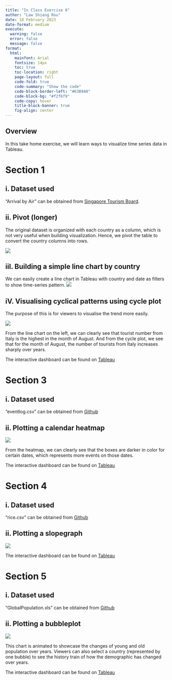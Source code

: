 ```yaml
---
title: "In Class Exercise 6"
author: "Law Shiang Rou"
date: 18 February 2023
date-format: medium
execute:
  warning: false
  error: false
  message: false
format:
  html:
    mainfont: Arial
    fontsize: 14px
    toc: true
    toc-location: right
    page-layout: full
    code-fold: true
    code-summary: "Show the code"
    code-block-border-left: "#63B9A0"
    code-block-bg: "#f2f6f9"
    code-copy: hover
    title-block-banner: true
    fig-align: center
---
```



## Overview
In this take home exercise, we will learn ways to visualize time series data in Tableau.

# Section 1

## i. Dataset used

"Arrival by Air" can be obtained from [Singapore Tourism Board](https://stan.stb.gov.sg/content/stan/en/tourism-statistics.html).

## ii. Pivot (longer)
The original dataset is organized with each country as a column, which is not very useful when building visualization. Hence, we pivot the table to convert the country columns into rows.

![](images/in-class6-1.png){width=80%, fig.align='center'}

## iiI. Building a simple line chart by country
We can easily create a line chart in Tableau with country and date as filters to show time-series pattern. 
![](images/in-class6-2.png){width=80%, fig.align='center'}

## iV. Visualising cyclical patterns using cycle plot
The purpose of this is for viewers to visualise the trend more easily.

![](images/in-class6-3.png){width=80%, fig.align='center'}

From the line chart on the left, we can clearly see that tourist number from Italy is the highest in the month of August. And from the cycle plot, we see that for the month of August, the number of tourists from Italy increases sharply over years.

The interactive dashboard can be found on [Tableau](https://public.tableau.com/app/profile/law.shiang.rou/viz/In-classexercise6-Itsabouttime/Dashboard1)

# Section 3

## i. Dataset used
"eventlog.csv" can be obtained from [Github](https://github.com/shiangrou/ISSS608-VAA/tree/master/In-class_Exercise/data)

## ii. Plotting a calendar heatmap

![](images/in-class6-4.png){width=80%, fig.align='center'}

From the heatmap, we can clearly see that the boxes are darker in color for certain dates, which represents more events on those dates.

The interactive dashboard can be found on [Tableau](https://public.tableau.com/app/profile/law.shiang.rou/viz/In-classexercise62-heatmap/CalanderHeatmap)

# Section 4

## i. Dataset used
"rice.csv" can be obtained from [Github](https://github.com/shiangrou/ISSS608-VAA/tree/master/In-class_Exercise/data)

## ii. Plotting a slopegraph
![](images/in-class6-5.png){width=80%, fig.align='center'}

The interactive dashboard can be found on [Tableau](https://public.tableau.com/app/profile/law.shiang.rou/viz/In-classexercise63-Slopegraphs/Slopegraphs)

# Section 5

## i. Dataset used

"GlobalPopulation.xls" can be obtained from [Github](https://github.com/shiangrou/ISSS608-VAA/tree/master/In-class_Exercise/data)

## ii. Plotting a bubbleplot
![](images/in-class6-6.png){width=80%, fig.align='center'}

This chart is animated to showcase the changes of young and old population over years. Viewers can also select a country (represented by one bubble) to see the history train of how the demographic has changed over years.

The interactive dashboard can be found on [Tableau](https://public.tableau.com/app/profile/law.shiang.rou/viz/In-classexercise64-BubblePlot/BubblePlot)
